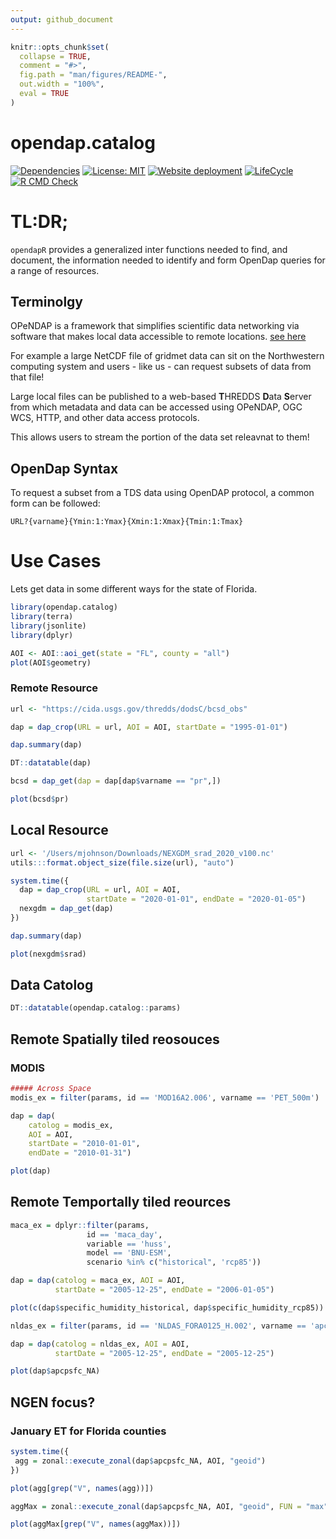 ```yaml
---
output: github_document
---
```


<!-- README.md is generated from README.Rmd. Please edit that file -->

```r
knitr::opts_chunk$set(
  collapse = TRUE,
  comment = "#>",
  fig.path = "man/figures/README-",
  out.width = "100%",
  eval = TRUE
)
```

# opendap.catalog

<!-- badges: start -->
[![Dependencies](https://img.shields.io/badge/dependencies-7/33-orange?style=flat)](#)
[![License: MIT](https://img.shields.io/badge/License-MIT-yellow.svg)](https://choosealicense.com/licenses/mit/)
[![Website deployment](https://github.com/mikejohnson51/opendap.catalog/actions/workflows/pkgdown.yaml/badge.svg)](https://github.com/mikejohnson51/opendap.catalog/actions/workflows/pkgdown.yaml)
[![LifeCycle](man/figures/lifecycle/lifecycle-experimental.svg)](https://lifecycle.r-lib.org/articles/stages.html#experimental)
[![R CMD Check](https://github.com/mikejohnson51/opendap.catalog/actions/workflows/R-CMD-check.yaml/badge.svg)](https://github.com/mikejohnson51/opendap.catalog/actions/workflows/R-CMD-check.yaml)
<!-- badges: end -->

# TL:DR;

`opendapR` provides a generalized inter functions needed to find, and document, the information needed to identify and form OpenDap queries for a range of resources.

## Terminolgy

OPeNDAP is a framework that simplifies scientific data networking via software that makes local data accessible to remote locations. [see here](https://www.opendap.org)

For example a large NetCDF file of gridmet data can sit on the Northwestern computing system and users - like us - can request subsets of data from that file!

Large local files can be published to a web-based **T**HREDDS **D**ata **S**erver from which metadata and data can be accessed using OPeNDAP, OGC WCS, HTTP, and other data access protocols.

This allows users to stream the portion of the data set releavnat to them!

## OpenDap Syntax

To request a subset from a TDS data using OpenDAP protocol, a common form can be followed:

```
URL?{varname}{Ymin:1:Ymax}{Xmin:1:Xmax}{Tmin:1:Tmax}
```

# Use Cases

Lets get data in some different ways for the state of Florida.

```r
library(opendap.catalog)
library(terra)
library(jsonlite)
library(dplyr)

AOI <- AOI::aoi_get(state = "FL", county = "all")
plot(AOI$geometry)
```      

### Remote Resource

```r
url <- "https://cida.usgs.gov/thredds/dodsC/bcsd_obs"

dap = dap_crop(URL = url, AOI = AOI, startDate = "1995-01-01")

dap.summary(dap)

DT::datatable(dap)
```

```r
bcsd = dap_get(dap = dap[dap$varname == "pr",])

plot(bcsd$pr)
```

## Local Resource

```r
url <- '/Users/mjohnson/Downloads/NEXGDM_srad_2020_v100.nc'
utils:::format.object_size(file.size(url), "auto")

system.time({
  dap = dap_crop(URL = url, AOI = AOI, 
                 startDate = "2020-01-01", endDate = "2020-01-05")
  nexgdm = dap_get(dap)
})

dap.summary(dap)

plot(nexgdm$srad)
```
## Data Catolog

```r
DT::datatable(opendap.catalog::params)
```

## Remote Spatially tiled reosouces
### MODIS 

```r
##### Across Space
modis_ex = filter(params, id == 'MOD16A2.006', varname == 'PET_500m')

dap = dap(
    catolog = modis_ex,
    AOI = AOI,
    startDate = "2010-01-01",
    endDate = "2010-01-31")

plot(dap)
```

## Remote Temportally tiled reources

```r
maca_ex = dplyr::filter(params, 
                 id == 'maca_day', 
                 variable == 'huss', 
                 model == 'BNU-ESM',
                 scenario %in% c("historical", 'rcp85')) 

dap = dap(catolog = maca_ex, AOI = AOI, 
          startDate = "2005-12-25", endDate = "2006-01-05") 

plot(c(dap$specific_humidity_historical, dap$specific_humidity_rcp85))
```

```r
nldas_ex = filter(params, id == 'NLDAS_FORA0125_H.002', varname == 'apcpsfc') 

dap = dap(catolog = nldas_ex, AOI = AOI, 
          startDate = "2005-12-25", endDate = "2005-12-25")

plot(dap$apcpsfc_NA)
```

## NGEN focus?
### January ET for Florida counties

```r
system.time({
 agg = zonal::execute_zonal(dap$apcpsfc_NA, AOI, "geoid")
})

plot(agg[grep("V", names(agg))])

aggMax = zonal::execute_zonal(dap$apcpsfc_NA, AOI, "geoid", FUN = "max")

plot(aggMax[grep("V", names(aggMax))])

```

